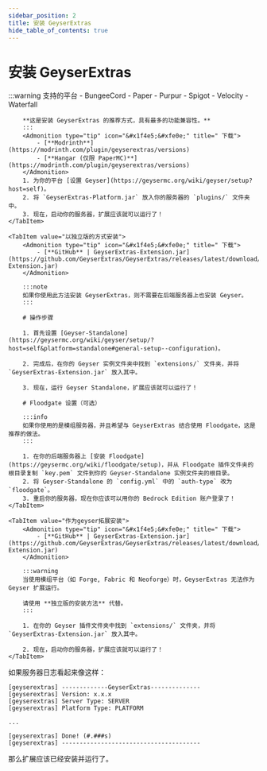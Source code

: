 ```yaml
---
sidebar_position: 2
title: 安装 GeyserExtras
hide_table_of_contents: true
---
```



# 安装 GeyserExtras

<Tabs>
    <TabItem value="以插件的方式安装">
        :::warning 支持的平台
            - BungeeCord
            - Paper
            - Purpur
            - Spigot
            - Velocity
            - Waterfall

        **这是安装 GeyserExtras 的推荐方式，具有最多的功能兼容性。**
        :::
        <Admonition type="tip" icon="&#x1f4e5;&#xfe0e;" title=" 下载">
            - [**Modrinth**](https://modrinth.com/plugin/geyserextras/versions)
            - [**Hangar (仅限 PaperMC)**](https://modrinth.com/plugin/geyserextras/versions)
        </Admonition>
        1. 为你的平台 [设置 Geyser](https://geysermc.org/wiki/geyser/setup?host=self)。
        2. 将 `GeyserExtras-Platform.jar` 放入你的服务器的 `plugins/` 文件夹中。
        3. 现在，启动你的服务器，扩展应该就可以运行了！
    </TabItem>

    <TabItem value="以独立版的方式安装">
        <Admonition type="tip" icon="&#x1f4e5;&#xfe0e;" title=" 下载">
            - [**GitHub** | GeyserExtras-Extension.jar](https://github.com/GeyserExtras/GeyserExtras/releases/latest/download/GeyserExtras-Extension.jar)
        </Admonition>

        :::note
        如果你使用此方法安装 GeyserExtras，则不需要在后端服务器上也安装 Geyser。
        :::

        # 操作步骤

        1. 首先设置 [Geyser-Standalone](https://geysermc.org/wiki/geyser/setup/?host=self&platform=standalone#general-setup--configuration)。

        2. 完成后，在你的 Geyser 实例文件夹中找到 `extensions/` 文件夹，并将 `GeyserExtras-Extension.jar` 放入其中。

        3. 现在，运行 Geyser Standalone，扩展应该就可以运行了！

        # Floodgate 设置（可选）

        :::info
        如果你使用的是模组服务器，并且希望与 GeyserExtras 结合使用 Floodgate，这是推荐的做法。
        :::

        1. 在你的后端服务器上 [安装 Floodgate](https://geysermc.org/wiki/floodgate/setup)，并从 Floodgate 插件文件夹的根目录复制 `key.pem` 文件到你的 Geyser-Standalone 实例文件夹的根目录。
        2. 将 Geyser-Standalone 的 `config.yml` 中的 `auth-type` 改为 `floodgate`。
        3. 重启你的服务器，现在你应该可以用你的 Bedrock Edition 账户登录了！
    </TabItem>

    <TabItem value="作为geyser拓展安装">
        <Admonition type="tip" icon="&#x1f4e5;&#xfe0e;" title=" 下载">
            - [**GitHub** | GeyserExtras-Extension.jar](https://github.com/GeyserExtras/GeyserExtras/releases/latest/download/GeyserExtras-Extension.jar)
        </Admonition>

        :::warning
        当使用模组平台（如 Forge, Fabric 和 Neoforge）时，GeyserExtras 无法作为 Geyser 扩展运行。

        请使用 **独立版的安装方法** 代替。
        :::

        1. 在你的 Geyser 插件文件夹中找到 `extensions/` 文件夹，并将 `GeyserExtras-Extension.jar` 放入其中。

        2. 现在，启动你的服务器，扩展应该就可以运行了！
    </TabItem>
</Tabs>

如果服务器日志看起来像这样：
```
[geyserextras] -------------GeyserExtras--------------
[geyserextras] Version: x.x.x
[geyserextras] Server Type: SERVER
[geyserextras] Platform Type: PLATFORM

...

[geyserextras] Done! (#.###s)
[geyserextras] ---------------------------------------
```
那么扩展应该已经安装并运行了。
